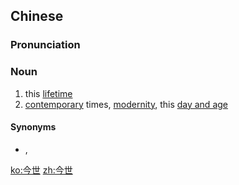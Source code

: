 ==Chinese==
{{zh-forms}}

===Pronunciation===
{{zh-pron
|m=jīnshì
|c=gam1 sai3
|h=pfs=kîm-sṳ
|mn=kim-sè
|cat=n
}}

===Noun===
{{zh-noun}}
# this [[lifetime]]
# [[contemporary]] times, [[modernity]], this [[day and age]]

====Synonyms====
* {{sense|this lifetime}} {{zh-l|今生}}, {{zh-l|這輩子}}

[[ko:今世]]
[[zh:今世]]